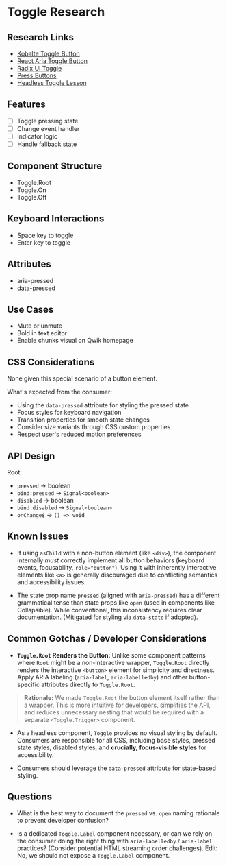 # Toggle Research

## Research Links
- [Kobalte Toggle Button](https://kobalte.dev/docs/core/components/toggle-button)
- [React Aria Toggle Button](https://react-spectrum.adobe.com/react-aria/ToggleButton.html)
- [Radix UI Toggle](https://www.radix-ui.com/primitives/docs/components/toggle)
- [Press Buttons](https://open-ui.org/components/press-button.explainer/)
- [Headless Toggle Lesson](https://scrimba.com/s03d8h3)

## Features
- [ ] Toggle pressing state
- [ ] Change event handler
- [ ] Indicator logic
- [ ] Handle fallback state

## Component Structure

- Toggle.Root
- Toggle.On
- Toggle.Off

## Keyboard Interactions
- Space key to toggle
- Enter key to toggle

## Attributes
- aria-pressed
- data-pressed

## Use Cases
- Mute or unmute
- Bold in text editor
- Enable chunks visual on Qwik homepage

## CSS Considerations

None given this special scenario of a button element.

What's expected from the consumer:

- Using the `data-pressed` attribute for styling the pressed state
- Focus styles for keyboard navigation
- Transition properties for smooth state changes
- Consider size variants through CSS custom properties
- Respect user's reduced motion preferences

## API Design

Root:
- `pressed` -> boolean
- `bind:pressed` -> `Signal<boolean>`
- `disabled` -> boolean
- `bind:disabled` -> `Signal<boolean>`
- `onChange$` -> `() => void`

## Known Issues

- If using `asChild` with a non-button element (like `<div>`), the component internally *must* correctly implement all button behaviors (keyboard events, focusability, `role="button"`). Using it with inherently interactive elements like `<a>` is generally discouraged due to conflicting semantics and accessibility issues.

- The state prop name `pressed` (aligned with `aria-pressed`) has a different grammatical tense than state props like `open` (used in components like Collapsible). While conventional, this inconsistency requires clear documentation. (Mitigated for styling via `data-state` if adopted).

## Common Gotchas / Developer Considerations

- **`Toggle.Root` Renders the Button:** Unlike some component patterns where `Root` might be a non-interactive wrapper, `Toggle.Root` directly renders the interactive `<button>` element for simplicity and directness. Apply ARIA labeling (`aria-label`, `aria-labelledby`) and other button-specific attributes directly to `Toggle.Root`.

> **Rationale:** We made `Toggle.Root` the button element itself rather than a wrapper. This is more intuitive for developers, simplifies the API, and reduces unnecessary nesting that would be required with a separate `<Toggle.Trigger>` component.

- As a headless component, `Toggle` provides no visual styling by default. Consumers are responsible for all CSS, including base styles, pressed state styles, disabled styles, and **crucially, focus-visible styles** for accessibility.

- Consumers should leverage the `data-pressed` attribute for state-based styling.

## Questions

- What is the best way to document the `pressed` vs. `open` naming rationale to prevent developer confusion?

- Is a dedicated `Toggle.Label` component necessary, or can we rely on the consumer doing the right thing with `aria-labelledby` / `aria-label` practices? (Consider potential HTML streaming order challenges). Edit: No, we should not expose a `Toggle.Label` component.
